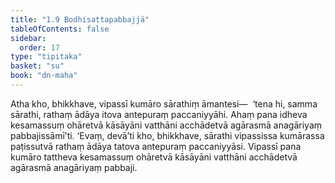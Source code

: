 ```yaml
---
title: "1.9 Bodhisattapabbajjā"
tableOfContents: false
sidebar:
  order: 17
type: "tipitaka"
basket: "su"
book: "dn-maha"
---
```



<DynamicBreadcrumb />

<Division number="54" book="dn-maha">

<Paragraph number="108" book="dn-maha">
Atha kho, bhikkhave, vipassī kumāro sārathiṃ āmantesi—  ‘tena hi, samma sārathi, rathaṃ ādāya itova antepuraṃ paccaniyyāhi. Ahaṃ pana idheva kesamassuṃ ohāretvā kāsāyāni vatthāni acchādetvā agārasmā anagāriyaṃ pabbajissāmī’ti. ‘Evaṃ, devā’ti kho, bhikkhave, sārathi vipassissa kumārassa paṭissutvā rathaṃ ādāya tatova antepuraṃ paccaniyyāsi. Vipassī pana kumāro tattheva kesamassuṃ ohāretvā kāsāyāni vatthāni acchādetvā agārasmā anagāriyaṃ pabbaji.
</Paragraph>
</Division>